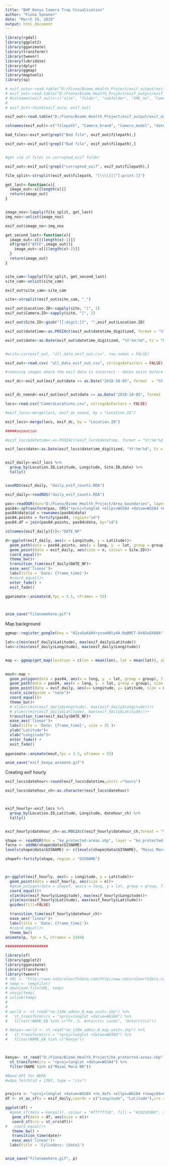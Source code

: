 ```yaml
---
title: "BHP Kenya Camera Trap Visualisation"
author: "Fiona Spooner"
date: "March 19, 2019"
output: html_document
---
```


```r

library(rgdal)
library(ggplot2)
library(gganimate)
library(transformr)
library(tweenr)
library(lubridate)
library(dplyr)
library(ggmap)
library(maptools)
library(sp)

```


```r

# exif_outa<-read.table("D:/Fiona/Biome_Health_Project/exif_output/exif_out3.txt", fill = NA, sep = ",", stringsAsFactors = FALSE)
# exif_out<-read.table("D:/Fiona/Biome_Health_Project/exif_output/exif_out5.txt", fill = NA, sep = ",", stringsAsFactors = FALSE)
# #colnames(exif_out)<-c("site", "folder", "subfolder", "IMG_no", "Camera_brand", "Camera_model", "datetime", "Light_source", "Flash")
# 
# exif_out<-rbind(exif_outa, exif_out)

exif_out<-read.table("D:/Fiona/Biome_Health_Project/exif_output/exif_out_new.txt", fill = NA, sep = ",", stringsAsFactors = FALSE)

colnames(exif_out)<-c("filepath", "Camera_brand", "Camera_model", "datetime","datetime_digitized", "Light_source", "Flash")

bad_files<-exif_out[grepl("Bad file", exif_out$filepath),]

exif_out<-exif_out[!grepl("Bad file", exif_out$filepath),]


#get rid of files in corrupted_exif folder

exif_out<-exif_out[!grepl("corrupted_exif", exif_out$filepath),]

```

```r

file_split<-strsplit(exif_out$filepath, "[\\\\]|[^[:print:]]")

get_last<-function(x){
  image_out<-x[[length(x)]]
  return(image_out)
}


image_nos<-lapply(file_split, get_last)
img_nos<-unlist(image_nos)

exif_out$image_no<-img_nos
```

```r

get_second_last<-function(x){
  image_out<-x[[(length(x)-1)]]
  if(grepl("BTCF",image_out)){
    image_out<-x[[(length(x)-2)]]
  }
  return(image_out)
}


site_cam<-lapply(file_split, get_second_last)
site_cam<-unlist(site_cam)

exif_out$site_cam<-site_cam


```


```r

site<-strsplit(exif_out$site_cam, "_")

exif_out$Location.ID<-sapply(site, "[", 1)
exif_out$Camera.ID<-sapply(site, "[", 2)

exif_out$Site.ID<-gsub("[[:digit:]]", "",exif_out$Location.ID)

```

```r


exif_out$datetime<-as.POSIXct(exif_out$datetime_digitized, format = "%Y:%m:%d %H:%M:%S", tz = "UTC")

exif_out$date<-as.Date(exif_out$datetime_digitized, "%Y:%m:%d", tz = "UTC")


#write.csv(exif_out, "all_data_exif_out.csv", row.names = FALSE)

```

```r

exif_out<-read.csv( "all_data_exif_out.csv", stringsAsFactors = FALSE)

#removing images where the exif data is incorrect - dates exist before or after the field season. 

exif_dc<-exif_out[exif_out$date >= as.Date("2018-10-05", format  = "%Y-%m-%d") & exif_out$date <= as.Date("2018-11-29", format  = "%Y-%m-%d"),]


exif_dc_noend<-exif_out[exif_out$date >= as.Date("2018-10-05", format  = "%Y-%m-%d") ,]


```


```r
locs<-read.csv("CameraLocations.csv", stringsAsFactors = FALSE)

#exif_locs<-merge(locs, exif_dc_noend, by = "Location.ID")

exif_locs<-merge(locs, exif_dc, by = "Location.ID")


```



```r
#####animation

#exif_locs$datetime<-as.POSIXct(exif_locs$datetime, format = "%Y:%m:%d %H:%M:%S", tz = "UTC")

exif_locs$date<-as.Date(exif_locs$datetime_digitized, "%Y:%m:%d", tz = "UTC")


exif_daily<-exif_locs %>% 
  group_by(Location.ID,Latitude, Longitude, Site.ID,date) %>% 
  tally()


saveRDS(exif_daily, "daily_exif_counts.RDA")

```

```r
exif_daily<-readRDS("daily_exif_counts.RDA")

```

```r

pas<-readOGR(dsn="D:/Fiona/Biome_Health_Project/Area_boundaries", layer="Protected_areas")
pas84<-spTransform(pas, CRS("+proj=longlat +ellps=WGS84 +datum=WGS84 +no_defs"))
pas84@data$id = rownames(pas84@data)
pas84.points = fortify(pas84, region="id")
pas84.df = join(pas84.points, pas84@data, by="id")


```

```r


colnames(exif_daily)[5]<-"DATE_NF"

d<-ggplot(exif_daily, aes(x = Longitude, y = Latitude))+
  geom_path(data = pas84.points, aes(x = long, y  = lat, group = group))+
  geom_point(data = exif_daily, aes(size = n, colour = Site.ID))+
  coord_equal()+
  theme_bw()+
  transition_time(exif_daily$DATE_NF)+
  ease_aes('linear')+
  labs(title = 'Date: {frame_time}')+
  #coord_equal()+
  enter_fade() +
  exit_fade()

gganimate::animate(d,fps = 3.5, nframes = 55)



anim_save("filenamehere.gif")

```

Map background

```r

ggmap::register_google(key = "AIzaSyAXAVryxswH8ty4A-Rq8NCT-8xN3uOX80A")

lat<-c(min(exif_daily$Latitude), max(exif_daily$Latitude))
lon<-c(min(exif_daily$Longitude), max(exif_daily$Longitude))


map <- ggmap(get_map(location = c(lon = mean(lon), lat = mean(lat)), zoom = 10, maptype = "terrain", source = "stamen"))

 
mout<-map +  
  geom_polygon(data = pas84, aes(x = long, y  = lat, group = group), fill = "grey", alpha = 0.75)+
  geom_path(data = pas84, aes(x = long, y  = lat, group = group), size = 0.5)+
  geom_point(data = exif_daily, aes(x= Longitude, y= Latitude, size = n , colour = Site.ID))+
  scale_size(guide = "none")+
  coord_equal()+
  theme_bw()+
  # xlim(c(min(exif_daily$Longitude), max(exif_daily$Longitude)))+
  # ylim(c(min(exif_daily$Latitude), max(exif_daily$Latitude)))+
  transition_time(exif_daily$DATE_NF)+
  ease_aes('linear')+
  labs(title = 'Date: {frame_time}', size = 25 )+
  ylab("Latitude")+
  xlab("Longitude")+
  enter_fade() +
  exit_fade()
  
gganimate::animate(mout,fps = 3.5, nframes = 55)

anim_save("exif_kenya_animate.gif")

```



Creating exif hourly

```r

exif_locs$datehour<-round(exif_locs$datetime,units ="hours")

exif_locs$datehour_ch<-as.character(exif_locs$datehour)



exif_hourly<-exif_locs %>% 
  group_by(Location.ID,Latitude, Longitude, datehour_ch) %>% 
  tally()


exif_hourly$datehour_ch<-as.POSIXct(exif_hourly$datehour_ch,format = "%Y-%m-%d %H:%M:%S") 


```

```r

shape <- readOGR(dsn = "ke_protected-areas.shp", layer = "ke_protected-areas")
facna <- addNA(shape@data$GISNAME)
levels(shape@data$GISNAME) <- c(levels(shape@data$GISNAME), "Masai Mara NR")

shapef<-fortify(shape, region = "GISNAME")




```

```r
p<-ggplot(exif_hourly, aes(x = Longitude, y = Latitude))+
  geom_point(data = exif_hourly, aes(size = n))+
  #geom_polygon(data = shapef, aes(x = long, y = lat, group = group, fill = id))+
  coord_equal()+
  xlim(min(exif_hourly$Longitude), max(exif_hourly$Longitude))+
  ylim(min(exif_hourly$Latitude), max(exif_hourly$Latitude))+
  guides(fill=FALSE)

  transition_time(exif_hourly$datehour_ch)+
  ease_aes('linear')+
  labs(title = 'Date: {frame_time}')+
  #coord_equal()+
  theme_bw()
animate(p, fps = 5, nframes = 1344)


```


```r
###################

library(sf)
library(ggplot2)
library(gganimate)
library(transformr)
library(tweenr)
# URL <- "http://www.naturalearthdata.com/http//www.naturalearthdata.com/download/110m/cultural/ne_110m_admin_0_map_units.zip"
# temp <- tempfile()
# download.file(URL, temp)
# unzip(temp)
# unlink(temp)
# 
# 
# world <- st_read("ne_110m_admin_0_map_units.shp") %>% 
#   st_transform(crs = "+proj=longlat +datum=WGS84") %>% 
#   filter(!NAME_EN %in% c("Fr. S. Antarctic Lands", "Antarctica"))

# kenya<-world <- st_read("ne_110m_admin_0_map_units.shp") %>% 
#   st_transform(crs = "+proj=longlat +datum=WGS84") %>% 
#   filter(NAME_EN %in% c("Kenya"))



kenya<- st_read("D:/Fiona/Biome_Health_Project/ke_protected-areas.shp") %>% 
  st_transform(crs = "+proj=longlat +datum=WGS84") %>% 
  filter(NAME %in% c("Masai Mara NR"))

#Need API for WDPA
#wdpa_fetch(id = 1297, type = "csv")


projcrs <- "+proj=longlat +datum=WGS84 +no_defs +ellps=WGS84 +towgs84=0,0,0"
df <- st_as_sf(x = exif_daily,coords = c("Longitude", "Latitude"),crs = projcrs)

ggplot(df) +
  #geom_sf(data = kenya[1], colour = "#ffffff20", fill = "#2d2d2d60", size = .5)+
   geom_sf(data = df, aes(size = n))+
   coord_sf(crs = st_crs(df))+
#   coord_equal()+
   theme_bw() +
   transition_time(date)+
   ease_aes('linear')+
  labs(title = 'Cylinders: {date}')


anim_save("filenamehere.gif", p)

```
